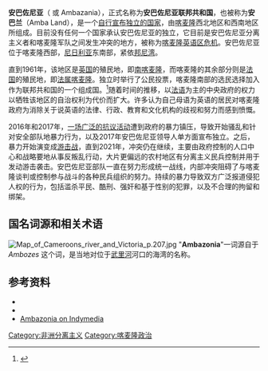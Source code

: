 {{expand|time=2014-12-25T22:55:33+00:00}}
{{Infobox country
| conventional_long_name     = 安巴佐尼亚联邦共和国
| native_name                = 安巴兰
| image_flag                = Flag of the Federal Republic of Southern Cameroons.svg
| image_coat                = Emblem of Ambazonia.svg
| alt_flag                = 
| linking_name                = 
| image_flag2                = 
| symbol_type                = 
| national_motto                ="One Nation One Destiny Under God"
| national_anthem                = [[安巴佐尼亚国歌|安巴佐尼亚国歌]]
| common_languages                = [[喀麦隆皮钦语|喀麦隆皮钦语]], [[草原语系|草原语]], [[奥洛克语|奥洛克语]], [[亚克塞语|亚克塞语]], [[肯扬语|肯扬语]], [[杜阿拉语|杜阿拉语]]
| image_map                = Map of the Federal Republic of Ambazonia (claimed).png
| map_width                = 250px
| map_caption                = {{legend0|#ff2a2a|安巴佐尼亞聲稱的領土}}<br>{{legend0|#37c837|無可爭議的喀麥隆領土}}
| image_map2                = 
| map_caption2                = 
| capital                = [[布埃亞|布埃亞]]
| largest_city                = [[巴門達|巴門達]]
| official_languages                = [[英語|英語]]
| government_type                = [[安巴佐尼亚临时政府|临时政府]]
| leader_title1                = [[安巴佐尼亚总统|总统]]
| leader_name1                = [[朱利叶斯·西西库·阿尤克·塔布|朱利叶斯·西西库·阿尤克·塔布]] 和 [[塞缪尔·伊科姆·萨科|塞缪尔·伊科姆·萨科]] 两人都宣称自己为安巴佐尼亚的合法总统
| leader_title2                = 
| legislature                = 
| established_event1                = 宣布独立
| sovereignty_type                = 脱离[[喀麦隆|喀麦隆]]独立
| established_event2                = Declaration of Independence
| established_date1                = 2017年10月1日
| area_km2                = 42,710
| area_rank                = 
| area_sq_mi                = 
| percent_water                = 
| population_estimate                = 7,800,000 {{cn|date=July 2021}}
| population_census                = 
| population_estimate_year                = 2021
| population_estimate_rank                = 
| population_census_year                = 
| population_density_km2                = 
| population_density_rank                = 
| population_density_sq_mi                = 
| currency                = [[安巴幣|安巴幣]] (官方加密貨幣)<ref>[https://qz.com/africa/1492745/cameroon-anglophone-separtists-create-cryptocurrency-ambacoin/ Cameroon’s Anglophone separatists have created their own cryptocurrency] {{Wayback|url=https://qz.com/africa/1492745/cameroon-anglophone-separtists-create-cryptocurrency-ambacoin/ |date=20181212204756 }}, Quartz Africa, Dec 12, 2018. Accessed Dec 12, 2018.</ref><br/>[[中非法郎|中非法郎]] (事实上)
| time_zone                = [[西非時間|WAT]]
| utc_offset                = +1
| drives_on                = 靠右行駛
| calling_code                = +237 (事实上)
| footnote_a                = 
| footnote_b                = 
| footnote_c                = 
| footnote_d                = 
| footnotes                = 
| status                = 一个未受国际普遍承认的国家，被国际视为[[喀麦隆|喀麦隆]]的一部分
| area_magnitude                = 
| demonym                = Ambazonian
| GDP_PPP                = 
| GDP_PPP_year                = 
| HDI                = 
| HDI_year                = 
| today                = 
}}

'''安巴佐尼亚'''（{{lang-en|Ambazonia}} 或 Ambazania），正式名称为'''安巴佐尼亚联邦共和国'''，也被称为'''安巴兰'''（Amba Land），是一个[[有限承认国家列表|自行宣布独立的国家]]，由[[喀麦隆|喀麦隆]]西北地区和西南地区所组成。目前没有任何一个国家承认安巴佐尼亚的独立，它目前是安巴佐尼亚分离主义者和喀麦隆军队之间发生冲突的地方，被称为[[喀麥隆英語區危機|喀麦隆英语区危机]]。安巴佐尼亚位于喀麦隆西部，[[奈及利亞|尼日利亚]]东南部，紧依[[邦尼湾|邦尼湾]]。

直到1961年，该地区是[[英国|英国]]的殖民地，即[[南喀麥隆|南喀麦隆]]，而喀麦隆的其余部分则是[[法国|法国]]的殖民地，即[[喀麦隆殖民地|法属喀麦隆]]。独立时举行了公民投票，喀麦隆南部的选民选择加入作为联邦共和国的一个组成国。<ref>{{Cite book|chapter=Elections in Africa : a data handbook|url=https://www.worldcat.org/oclc/41431601|publisher=Oxford University Press|date=1999|location=Oxford|isbn=0-19-829645-2|oclc=41431601|first=Dieter|last=Nohlen|first2=Michael|last2=Krennerich|first3=Bernhard|last3=Thibaut|title=|access-date=2021-10-07|archive-date=2020-06-04|archive-url=https://web.archive.org/web/20200604022546/https://www.worldcat.org/oclc/41431601}}</ref>随着时间的推移，以[[法语|法语]]为主的中央政府的权力以牺牲该地区的自治权利为代价而扩大。许多认为自己母语为英语的居民对喀麦隆政府为消除关于说英语的法律、行政、教育和文化机构的歧视和努力而感到愤慨。

2016年和2017年，[[2016年－2017年喀麦隆抗议|一场广泛的抗议活动]]遭到政府的暴力镇压，导致开始骚乱和针对安全部队地暴力行为，以及2017年安巴佐尼亚领导人单方面宣布独立。之后，暴力开始演变成[[游击战|游击战]]，直到2021年，冲突仍在继续，主要由政府控制的人口中心和战略要地从事反叛乱行动，大片更偏远的农村地区有分离主义民兵控制并用于发动游击袭击。安巴佐尼亚部队一直在努力形成统一战线，内部冲突阻碍了与喀麦隆谈判或控制参与战斗的各种民兵组织的努力。持续的暴力导致双方广泛报道侵犯人权的行为，包括滥杀平民、酷刑、强奸和基于性别的犯罪，以及不合理的拘留和绑架。

==国名词源和相关术语==
[[File:Map_of_Cameroons_river_and_Victoria_p.207.jpg|thumb]]
"'''Ambazonia'''"一词源自于 ''Ambozes'' 这个词，是当地对位于[[武里河|武里河]]河口的海湾的名称。

==参考资料==
*{{cite journal |author1=清华大学国际区域研究院 |title=喀麦隆英语区危机的起源、现状与前景 |url=http://iias.tsinghua.edu.cn/wp-content/uploads/2020/09/喀麦隆英语区危机的起源、现状与前景.pdf |journal= |access-date=2022-06-20 |archive-date=2022-03-17 |archive-url=https://web.archive.org/web/20220317132449/http://iias.tsinghua.edu.cn/wp-content/uploads/2020/09/%E5%96%80%E9%BA%A6%E9%9A%86%E8%8B%B1%E8%AF%AD%E5%8C%BA%E5%8D%B1%E6%9C%BA%E7%9A%84%E8%B5%B7%E6%BA%90%E3%80%81%E7%8E%B0%E7%8A%B6%E4%B8%8E%E5%89%8D%E6%99%AF.pdf }}
*{{cite book|author=Carlson Anyangwe|title=Imperialistic politics in Cameroun: resistance & the inception of the restoration of the statehood of southern Cameroons|url=http://books.google.com/books?id=MoG0j9loGSMC|accessdate=9 May 2011|date=August 2008|publisher=African Books Collective|isbn=978-9956-558-50-6|page=60}}
* [https://web.archive.org/web/20060620131703/http://ambazonia.indymedia.org/ Ambazonia on Indymedia]

{{UNPO}}
[[Category:非洲分离主义|Category:非洲分离主义]]
[[Category:喀麦隆政治|Category:喀麦隆政治]]